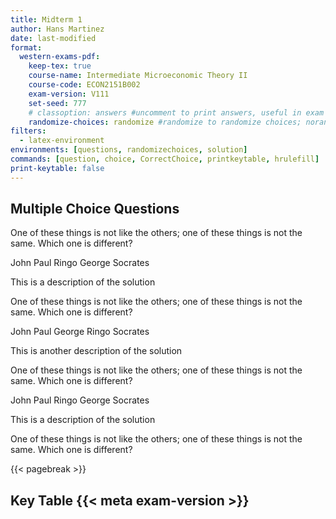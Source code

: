 ```yaml
---
title: Midterm 1
author: Hans Martinez
date: last-modified
format:
  western-exams-pdf:
    keep-tex: true
    course-name: Intermediate Microeconomic Theory II
    course-code: ECON2151B002
    exam-version: V111
    set-seed: 777
    # classoption: answers #uncomment to print answers, useful in exam design phase
    randomize-choices: randomize #randomize to randomize choices; norandomize for not randomizing choices
filters: 
  - latex-environment
environments: [questions, randomizechoices, solution]
commands: [question, choice, CorrectChoice, printkeytable, hrulefill]
print-keytable: false
---
```


## Multiple Choice Questions

[]{.hrulefill}

:::: {.questions}

[]{.question options="1"}
One of these things is not like the others; one of these
things is not the same. Which one is different?

::: {.randomizechoices}

[]{.choice} John
[]{.choice} Paul
[]{.choice} Ringo
[]{.choice} George
[]{.CorrectChoice} Socrates

:::

::: {.solution}

This is a description of the solution

:::

[One of these things is not like the others; one of these
things is not the same. Which one is different?]{.question options="1"}

::: {.randomizechoices}

[John]{.choice}
[Paul]{.choice}
[George]{.choice}
[Ringo]{.choice}
[Socrates]{.CorrectChoice}

:::

::: {.solution}

This is another description of the solution

:::

[]{.question options="1"}
One of these things is not like the others; one of these
things is not the same. Which one is different?

::: {.randomizechoices}

\choice John
\choice Paul
\choice Ringo
\choice George
\CorrectChoice Socrates

:::

::: {.solution}

This is a description of the solution

:::

\question[5]
One of these things is not like the others; one of these
things is not the same. Which one is different?

\begin{randomizeoneparcheckboxes}
\choice John
\choice Paul
\choice George
\choice Ringo
\CorrectChoice Socrates
\end{randomizeoneparcheckboxes}

\begin{solution}

Explanation of hard latex question.

\end{solution}

::::

{{< pagebreak >}}

::: {.hidden unless-meta="print-keytable"}

## Key Table {{< meta exam-version >}}

[]{.hrulefill}

[]{.printkeytable}

:::
